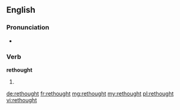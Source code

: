==English==

===Pronunciation===
* {{a|UK}} {{IPA|/ɹiˈθɔwt/|/ɹiˈːθɔːt/|lang=en}}

===Verb===
'''rethought'''

# {{en-past of|rethink}}

[[de:rethought]]
[[fr:rethought]]
[[mg:rethought]]
[[my:rethought]]
[[pl:rethought]]
[[vi:rethought]]
